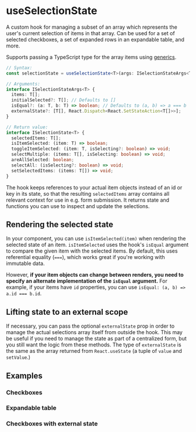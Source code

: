 
<Meta title="Hooks/useSelectionState" component={useSelectionState} />

# useSelectionState

A custom hook for managing a subset of an array which represents the user's current selection of items in that array.
Can be used for a set of selected checkboxes, a set of expanded rows in an expandable table, and more.

Supports passing a TypeScript type for the array items using [generics](https://www.typescriptlang.org/docs/handbook/generics.html).

<!-- Not sure if there is a way to pull in this signature from the source automatically, that'd be better -->

```ts
// Syntax:
const selectionState = useSelectionState<T>(args: ISelectionStateArgs<T>);

// Arguments:
interface ISelectionStateArgs<T> {
  items: T[];
  initialSelected?: T[]; // Defaults to []
  isEqual?: (a: T, b: T) => boolean; // Defaults to (a, b) => a === b
  externalState?: [T[], React.Dispatch<React.SetStateAction<T[]>>];
}

// Return value:
interface ISelectionState<T> {
  selectedItems: T[];
  isItemSelected: (item: T) => boolean;
  toggleItemSelected: (item: T, isSelecting?: boolean) => void;
  selectMultiple: (items: T[], isSelecting: boolean) => void;
  areAllSelected: boolean;
  selectAll: (isSelecting?: boolean) => void;
  setSelectedItems: (items: T[]) => void;
}
```

The hook keeps references to your actual item objects instead of an id or key in its state, so that the
resulting `selectedItems` array contains all relevant context for use in e.g. form submission.
It returns state and functions you can use to inspect and update the selections.

## Rendering the selected state

In your component, you can use `isItemSelected(item)` when rendering the selected state of an item.
`isItemSelected` uses the hook's `isEqual` argument to compare the given item with the selected items.
By default, this uses referential equality (`===`), which works great if you're working with immutable data.

However, **if your item objects can change between renders, you need to specify an alternate implementation of the `isEqual` argument.**
For example, if your items have `id` properties, you can use `isEqual: (a, b) => a.id === b.id`.

## Lifting state to an external scope

If necessary, you can pass the optional `externalState` prop in order to manage the actual selections array itself from outside the hook.
This may be useful if you need to manage the state as part of a centralized form, but you still want the logic from these methods.
The type of `externalState` is the same as the array returned from `React.useState` (a tuple of `value` and `setValue`.)

## Examples

### Checkboxes

<Canvas>
  <Story story={Checkboxes} />
</Canvas>

### Expandable table

<Canvas>
  <Story story={ExpandableTable} />
</Canvas>

### Checkboxes with external state

<Canvas>
  <Story story={ExternalState} />
</Canvas>

<GithubLink path="src/hooks/useSelectionState/useSelectionState.ts" />
